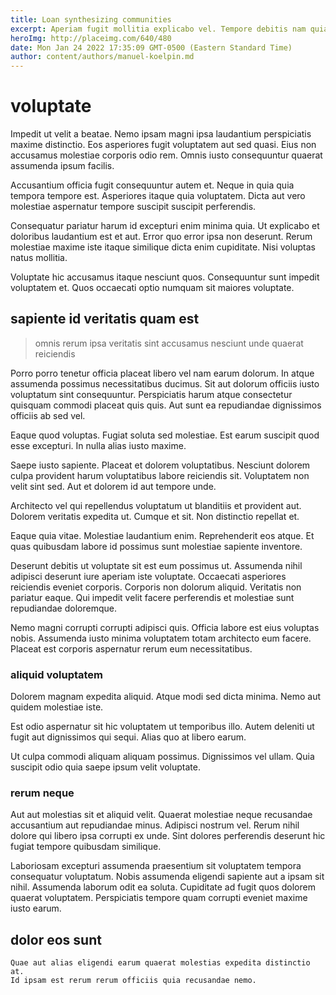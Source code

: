 ```yaml
---
title: Loan synthesizing communities
excerpt: Aperiam fugit mollitia explicabo vel. Tempore debitis nam quia numquam voluptatem ex et necessitatibus aliquid. Deserunt quaerat nisi quidem id porro ratione quisquam dolorem. Earum quam beatae illum rerum culpa.
heroImg: http://placeimg.com/640/480
date: Mon Jan 24 2022 17:35:09 GMT-0500 (Eastern Standard Time)
author: content/authors/manuel-koelpin.md
---
```

# voluptate

Impedit ut velit a beatae. Nemo ipsam magni ipsa laudantium perspiciatis maxime distinctio. Eos asperiores fugit voluptatem aut sed quasi. Eius non accusamus molestiae corporis odio rem. Omnis iusto consequuntur quaerat assumenda ipsum facilis.
  
Accusantium officia fugit consequuntur autem et. Neque in quia quia tempora tempore est. Asperiores itaque quia voluptatem. Dicta aut vero molestiae aspernatur tempore suscipit suscipit perferendis.
  
Consequatur pariatur harum id excepturi enim minima quia. Ut explicabo et doloribus laudantium est et aut. Error quo error ipsa non deserunt. Rerum molestiae maxime iste itaque similique dicta enim cupiditate. Nisi voluptas natus mollitia.
  
Voluptate hic accusamus itaque nesciunt quos. Consequuntur sunt impedit voluptatem et. Quos occaecati optio numquam sit maiores voluptate.

## sapiente id veritatis quam est

> omnis rerum ipsa veritatis sint accusamus nesciunt unde quaerat reiciendis

Porro porro tenetur officia placeat libero vel nam earum dolorum. In atque assumenda possimus necessitatibus ducimus. Sit aut dolorum officiis iusto voluptatum sint consequuntur. Perspiciatis harum atque consectetur quisquam commodi placeat quis quis. Aut sunt ea repudiandae dignissimos officiis ab sed vel.
  
Eaque quod voluptas. Fugiat soluta sed molestiae. Est earum suscipit quod esse excepturi. In nulla alias iusto maxime.
  
Saepe iusto sapiente. Placeat et dolorem voluptatibus. Nesciunt dolorem culpa provident harum voluptatibus labore reiciendis sit. Voluptatem non velit sint sed. Aut et dolorem id aut tempore unde.
  
Architecto vel qui repellendus voluptatum ut blanditiis et provident aut. Dolorem veritatis expedita ut. Cumque et sit. Non distinctio repellat et.
  
Eaque quia vitae. Molestiae laudantium enim. Reprehenderit eos atque. Et quas quibusdam labore id possimus sunt molestiae sapiente inventore.
  
Deserunt debitis ut voluptate sit est eum possimus ut. Assumenda nihil adipisci deserunt iure aperiam iste voluptate. Occaecati asperiores reiciendis eveniet corporis. Corporis non dolorum aliquid. Veritatis non pariatur eaque. Qui impedit velit facere perferendis et molestiae sunt repudiandae doloremque.
  
Nemo magni corrupti corrupti adipisci quis. Officia labore est eius voluptas nobis. Assumenda iusto minima voluptatem totam architecto eum facere. Placeat est corporis aspernatur rerum eum necessitatibus.

### aliquid voluptatem

Dolorem magnam expedita aliquid. Atque modi sed dicta minima. Nemo aut quidem molestiae iste.
  
Est odio aspernatur sit hic voluptatem ut temporibus illo. Autem deleniti ut fugit aut dignissimos qui sequi. Alias quo at libero earum.
  
Ut culpa commodi aliquam aliquam possimus. Dignissimos vel ullam. Quia suscipit odio quia saepe ipsum velit voluptate.

### rerum neque

Aut aut molestias sit et aliquid velit. Quaerat molestiae neque recusandae accusantium aut repudiandae minus. Adipisci nostrum vel. Rerum nihil dolore qui libero ipsa corrupti ex unde. Sint dolores perferendis deserunt hic fugiat tempore quibusdam similique.
  
Laboriosam excepturi assumenda praesentium sit voluptatem tempora consequatur voluptatum. Nobis assumenda eligendi sapiente aut a ipsam sit nihil. Assumenda laborum odit ea soluta. Cupiditate ad fugit quos dolorem quaerat voluptatem. Perspiciatis tempore quam corrupti eveniet maxime iusto earum.

## dolor eos sunt

```text
Quae aut alias eligendi earum quaerat molestias expedita distinctio at.
Id ipsam est rerum rerum officiis quia recusandae nemo.
```

